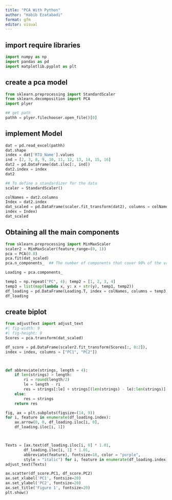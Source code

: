 ```yaml
---
title: "PCA With Python"
author: "Habib Ezatabadi"
format: gfm
editor: visual
---
```



## import require libraries 

```python
import numpy as np
import pandas as pd
import matplotlib.pyplot as plt
```


## create a pca model 

```python
from sklearn.preprocessing import StandardScaler
from sklearn.decomposition import PCA
import plyer

## get path
pathh = plyer.filechooser.open_file()[0]

```


## implement Model 


```python
dat = pd.read_excel(pathh)
dat.shape
index = dat['RTO_Name'].values
ind = [2, 3, 8, 9, 10, 11, 12, 13, 14, 15, 16]
dat2 = pd.DataFrame(dat.iloc[:, ind])
dat2.index = index
dat2

## To define a standardizer for the data
scaler = StandardScaler() 
```





```python
colNames = dat2.columns
Index = dat2.index
dat_scaled = pd.DataFrame(scaler.fit_transform(dat2), columns = colNames, 
index = Index)
dat_scaled

```




## Obtaining all the main components

```python
from sklearn.preprocessing import MinMaxScaler
scaler2 = MinMaxScaler(feature_range=(0, 1))
pca = PCA(0.8) 
pca.fit(dat_scaled)
pca.n_components_  ## The number of components that cover 90% of the variance

Loading = pca.components_

temp1 = np.repeat("PC", 4); temp2 = [1, 2, 3, 4]
temp3 = list(map(lambda x, y: x + str(y), temp1, temp2))
df_loading = pd.DataFrame(Loading.T, index = colNames, columns = temp3)
df_loading


```

## create biplot


```python
from adjustText import adjust_text
#| fig-width: 9
#| fig-height: 9
Scores = pca.transform(dat_scaled)

df_score = pd.DataFrame(scaler2.fit_transform(Scores[:, 0:2]), 
index = index, columns = ["PC1", "PC2"])



def abbreviate(strings, length = 4):
    if len(strings) > length:
        ri = round(length/2)
        le = length - ri
        res = strings[:le] + strings[(len(strings) - le):len(strings)]
    else:
        res = strings
    return res

fig, ax = plt.subplots(figsize=(14, 9))
for i, feature in enumerate(df_loading.index):
    ax.arrow(0, 0, df_loading.iloc[i, 0], 
    df_loading.iloc[i, 1])



Texts = [ax.text(df_loading.iloc[i, 0] * 1.01, 
        df_loading.iloc[i, 1] * 1.01, 
        abbreviate(feature), fontsize=18, color = "purple", 
        style = "italic") for i, feature in enumerate(df_loading.index)]
adjust_text(Texts)

ax.scatter(df_score.PC1, df_score.PC2)
ax.set_xlabel('PC1', fontsize=20)
ax.set_ylabel('PC2', fontsize=20)
ax.set_title('Figure 1', fontsize=20)
plt.show()
```
